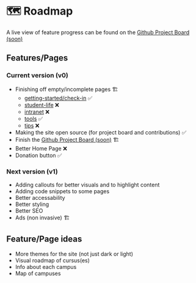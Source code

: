 # 🗺️ Roadmap

A live view of feature progress can be found on the [Github Project Board (soon)](/changelogs/roadmap)
## Features/Pages

### Current version (v0)

- Finishing off empty/incomplete pages 🏗️
    - [getting-started/check-in](/wiki/getting-started/check-in) ✅
    - [student-life](/wiki/student-life) ❌
    - [intranet](/wiki/intranet) ❌
    - [tools](/wiki/tools) ✅
    - [tips](/wiki/tips) ❌
- Making the site open source (for project board and contributions) ✅
- Finish the [Github Project Board (soon)](/changelogs/roadmap) 🏗️
- Better Home Page ❌
- Donation button ✅

### Next version (v1)

- Adding callouts for better visuals and to highlight content
- Adding code snippets to some pages
- Better accessability
- Better styling
- Better SEO
- Ads (non invasive) 🏗️


## Feature/Page ideas

- More themes for the site (not just dark or light)
- Visual roadmap of cursus(es)
- Info about each campus
- Map of campuses
